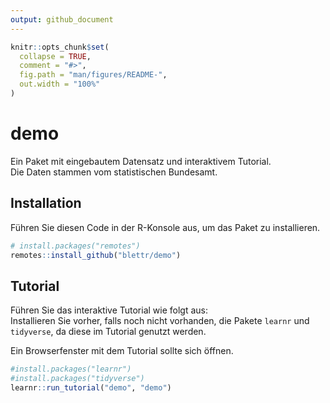 ```yaml
---
output: github_document
---
```


<!-- README.md is generated from README.Rmd. Please edit that file -->

```r
knitr::opts_chunk$set(
  collapse = TRUE,
  comment = "#>",
  fig.path = "man/figures/README-",
  out.width = "100%"
)
```

# demo

Ein Paket mit eingebautem Datensatz und interaktivem Tutorial.  
Die Daten stammen vom statistischen Bundesamt.

## Installation

Führen Sie diesen Code in der R-Konsole aus, um das Paket zu installieren.

```r
# install.packages("remotes")
remotes::install_github("blettr/demo")
```
## Tutorial

Führen Sie das interaktive Tutorial wie folgt aus:  
Installieren Sie vorher, falls noch nicht vorhanden, die Pakete `learnr` und `tidyverse`,
da diese im Tutorial genutzt werden. 

Ein Browserfenster mit dem Tutorial sollte sich öffnen.

```r
#install.packages("learnr")
#install.packages("tidyverse")
learnr::run_tutorial("demo", "demo")
```

